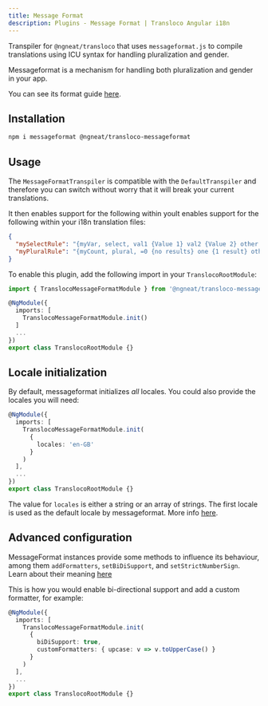 ```yaml
---
title: Message Format
description: Plugins - Message Format | Transloco Angular i18n
---
```


Transpiler for `@ngneat/transloco` that uses `messageformat.js` to compile translations using ICU syntax for handling pluralization and gender.

Messageformat is a mechanism for handling both pluralization and gender in your app.

You can see its format guide [here](https://messageformat.github.io/messageformat/page-guide).

## Installation

```bash
npm i messageformat @ngneat/transloco-messageformat
```

## Usage
The `MessageFormatTranspiler` is compatible with the `DefaultTranspiler` and therefore you can switch without worry that it will break your current translations.

It then enables support for the following within youIt enables support for the following within your i18n translation files:

```json title="en.json"
{
  "mySelectRule": "{myVar, select, val1 {Value 1} val2 {Value 2} other {Other Value}}",
  "myPluralRule": "{myCount, plural, =0 {no results} one {1 result} other {# results}}"
}
```

To enable this plugin, add the following import in your `TranslocoRootModule`:

```ts title="transloco-root.module.ts"
import { TranslocoMessageFormatModule } from '@ngneat/transloco-messageformat';

@NgModule({
  imports: [
    TranslocoMessageFormatModule.init()
  ]
  ...
})
export class TranslocoRootModule {}
```

## Locale initialization

By default, messageformat initializes _all_ locales. You could also provide the locales you will need:

```ts title="transloco-root.module.ts"
@NgModule({
  imports: [
    TranslocoMessageFormatModule.init(
      {
        locales: 'en-GB'
      }
    )
  ],
  ...
})
export class TranslocoRootModule {}
```

The value for `locales` is either a string or an array of strings. The first locale is used as the default locale by messageformat. More info [here](https://messageformat.github.io/messageformat/MessageFormat).

## Advanced configuration
MessageFormat instances provide some methods to influence its behaviour, among them `addFormatters`, `setBiDiSupport`, and `setStrictNumberSign`. Learn about their meaning [here](https://messageformat.github.io/messageformat/MessageFormat)

This is how you would enable bi-directional support and add a custom formatter, for example:
```ts title="transloco-root.module.ts"
@NgModule({
  imports: [
    TranslocoMessageFormatModule.init(
      {
        biDiSupport: true,
        customFormatters: { upcase: v => v.toUpperCase() }
      }
    )
  ],
  ...
})
export class TranslocoRootModule {}
```
